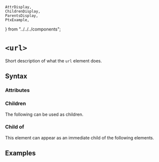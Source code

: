     AttrDisplay,
    ChildrenDisplay,
    ParentsDisplay,
    PtxExample,
} from "../../../components";

# `<url>`

Short description of what the `url` element does.

## Syntax

### Attributes

<AttrDisplay name="url" />

### Children

The following can be used as children.

<ChildrenDisplay name="url" />

### Child of

This element can appear as an immediate child of the following elements.

<ParentsDisplay name="url" />

## Examples

    